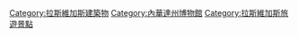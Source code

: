 {{commons category|Museums in Las Vegas}}

[[Category:拉斯維加斯建築物|Category:拉斯維加斯建築物]]
[[Category:內華達州博物館|Category:內華達州博物館]]
[[Category:拉斯維加斯旅遊景點|Category:拉斯維加斯旅遊景點]]